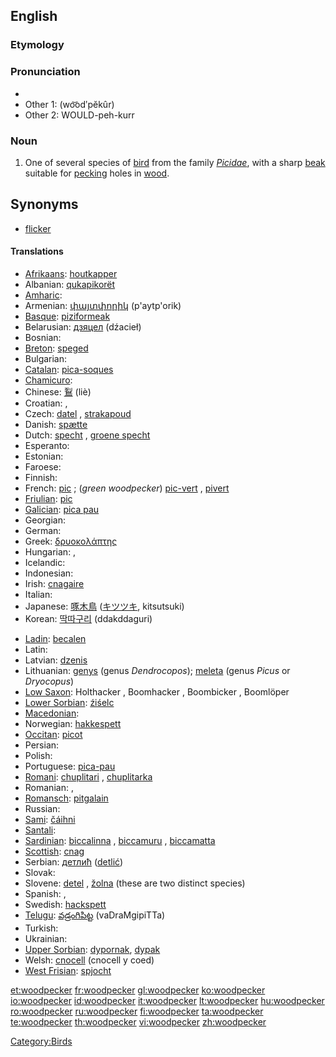 ==English==

===Etymology===
{{compound|wood|pecker}}

===Pronunciation===
* {{IPA|/ˈwʊd.pɛ.kɚ/}}
* Other 1: (wo͝odʹpĕkûr)
* Other 2: WOULD-peh-kurr

===Noun===
{{wikipedia}}
{{en-noun}}

# One of several species of [[bird]] from the family ''[[Picidae]]'', with a sharp [[beak]] suitable for [[peck]]ing holes in [[wood]].

==Synonyms==
* [[flicker]]

====Translations====
{{trans-top|bird}}
* [[Afrikaans]]: [[houtkapper]]
* Albanian: [[qukapikorët]]
* [[Amharic]]: {{tø|am|ግንደ ቆርቁር|tr=gəndä qorqur|sc=Ethi}}
* Armenian: [[փայտփորիկ]] (p'aytp'orik)
* [[Basque]]: [[piziformeak]]
* Belarusian: [[дзяцел]] (dźacieł) {{m}}
* Bosnian: {{t-|bs|djetlić|m}}
* [[Breton]]: [[speged]]
* Bulgarian: {{t+|bg|кълвач|tr=kălvač|sc=Cyrl}}
* [[Catalan]]: [[pica-soques]] {{m}}
* [[Chamicuro]]: {{tø|ccc|me'na}}
* Chinese: [[鴷]] (liè)
* Croatian: {{t+|hr|žuna|f}}, {{t-|hr|djetao|n}}
* Czech: [[datel]] {{m}}, [[strakapoud]] {{m}}
* Danish: [[spætte]]
* Dutch: [[specht]] {{m}}, [[groene specht]] {{m}}
* Esperanto: {{t-|eo|pego|xs=Esperanto}}
* Estonian: {{t+|et|rähn}}
* Faroese: {{t-|fo|spæta|xs=Faroese}}
* Finnish: {{t+|fi|tikka}}
* French: [[pic]] {{m}}; (''green woodpecker'') [[pic-vert]] {{m}}, [[pivert]] {{m}}
* [[Friulian]]: [[pic]]
* [[Galician]]: [[pica pau]] {{m}}
* Georgian: {{t-|ka|კოდალა|tr=kodala|sc=Geor|xs=Georgian}}
* German: {{t+|de|Specht|m}}
* Greek: [[δρυοκολάπτης]] {{m}}
* Hungarian: {{t+|hu|harkály}}, {{t+|hu|fakopáncs}}
* Icelandic: {{t+|is|spæta}}
* Indonesian: {{t+|id|burung pelatuk|xs=Indonesian}}
* Irish: [[cnagaire]]
* Italian: {{t+|it|picchio|m}}
* Japanese: [[啄木鳥]] ([[キツツキ]], kitsutsuki)
* Korean: [[딱따구리]] (ddakddaguri)
{{trans-mid}}
* [[Ladin]]: [[becalen]]
* Latin: {{t-|la|picus|m}}
* Latvian: [[dzenis]]
* Lithuanian: [[genys]] {{m}} (genus ''Dendrocopos''); [[meleta]] {{f}} (genus ''Picus'' or ''Dryocopus'')
* [[Low Saxon]]: Holthacker {{m}}, Boomhacker {{m}}, Boombicker {{m}}, Boomlöper {{m}}
* [[Lower Sorbian]]: [[źiśelc]]
* [[Macedonian]]: {{t|mk|клукајдрвец|m|tr=klukájdrvec|sc=Cyrl|xs=Macedonian}}
* Norwegian: [[hakkespett]] {{m}}
* [[Occitan]]: [[picot]]
* Persian: {{t+|fa|دارکوب|tr=dârkub|sc=fa-Arab|xs=Persian}}
* Polish: {{t+|pl|dzięcioł}}
* Portuguese: [[pica-pau]] {{m}}
* [[Romani]]: [[chuplitari]] {{m}}, [[chuplitarka]] {{f}}
* Romanian: {{t+|ro|ghionoaie}}, {{t+|ro|ciocănitoare}}
* [[Romansch]]: [[pitgalain]]
* Russian: {{t+|ru|дятел|m|tr=djátel|sc=Cyrl}}
* [[Sami]]: [[čáihni]]
* [[Santali]]: {{tø|sat|ᱮᱨᱮ|tr=ere|sc=Olck}}
* [[Sardinian]]: [[biccalinna]] {{f}}, [[biccamuru]] {{m}}, [[biccamatta]] {{f}}
* [[Scottish]]: [[cnag]]
* Serbian: [[детлић]] ([[detlić]])
* Slovak: {{t-|sk|ďateľ|m}}
* Slovene: [[detel]] {{m}}, [[žolna]] {{f}} (these are two distinct species)
* Spanish: {{t-|es|pájaro carpintero|m}}, {{t+|es|pito|m}}
* Swedish: [[hackspett]]
* [[Telugu]]: [[వడ్రంగిపిట్ట]] (vaDraMgipiTTa)
* Turkish: {{t+|tr|ağaçkakan}}
* Ukrainian: {{t-|uk|дятел|tr=djatel|sc=Cyrl|xs=Ukrainian}}
* [[Upper Sorbian]]: [[dypornak]], [[dypak]]
* Welsh: [[cnocell]] (cnocell y coed)
* [[West Frisian]]: [[spjocht]]
{{trans-bottom}}

[[Category:Birds]]

[[et:woodpecker]]
[[fr:woodpecker]]
[[gl:woodpecker]]
[[ko:woodpecker]]
[[io:woodpecker]]
[[id:woodpecker]]
[[it:woodpecker]]
[[lt:woodpecker]]
[[hu:woodpecker]]
[[ro:woodpecker]]
[[ru:woodpecker]]
[[fi:woodpecker]]
[[ta:woodpecker]]
[[te:woodpecker]]
[[th:woodpecker]]
[[vi:woodpecker]]
[[zh:woodpecker]]
